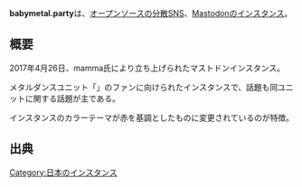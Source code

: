 {{小文字}}
{{Infobox instance
| Name = babymetal.party
| Domain = https://babymetal.party
| Admin = [https://babymetal.party/@mamma mamma]
| Country = 日本
| Start = 2017年4月25日<ref>https://babymetal.party/@mamma/10</ref>
| Kifu = ビットコイン
}}'''babymetal.party'''は、[[オープンソース]]の[[分散SNS]]、[[Mastodon]]の[[インスタンス]]。

== 概要 ==
2017年4月26日、mamma氏により立ち上げられたマストドンインスタンス。

メタルダンスユニット「{{Jawp|BABYMETAL}}」のファンに向けられたインスタンスで、話題も同ユニットに関する話題が主である。

インスタンスのカラーテーマが赤を基調としたものに変更されているのが特徴。

== 出典 ==
<references />

[[Category:日本のインスタンス]]